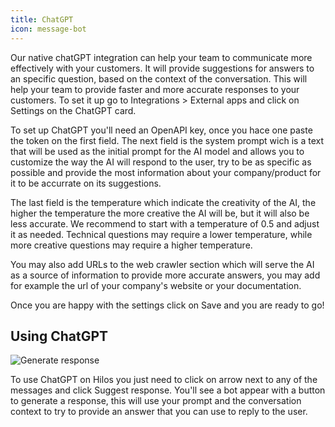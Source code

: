 ```yaml
---
title: ChatGPT
icon: message-bot
---
```


Our native chatGPT integration can help your team to communicate more effectively with your customers. It will provide suggestions for answers to an specific question, based on the context of the conversation. This will help your team to provide faster and more accurate responses to your customers. To set it up go to Integrations > External apps and click on Settings on the ChatGPT card.

To set up ChatGPT you'll need an OpenAPI key, once you hace one paste the token on the first field. The next field is the system prompt wich is a text that will be used as the initial prompt for the AI model and allows you to customize the way the AI will respond to the user, try to be as specific as possible and provide the most information about your company/product for it to be accurrate on its suggestions. 

The last field is the temperature which indicate the creativity of the AI, the higher the temperature the more creative the AI will be, but it will also be less accurate. We recommend to start with a temperature of 0.5 and adjust it as needed. Technical questions may require a lower temperature, while more creative questions may require a higher temperature.

You may also add URLs to the web crawler section which will serve the AI as a source of information to provide more accurate answers, you may add for example the url of your company's website or your documentation.

Once you are happy with the settings click on Save and you are ready to go! 

## Using ChatGPT

![Generate response](https://hilos-media.s3.us-east-2.amazonaws.com/mintlify/using-hilos/integrations/chatgpt/suggest-response.png)

To use ChatGPT on Hilos you just need to click on arrow next to any of the messages and click Suggest response. You'll see a bot appear with a button to generate a response, this will use your prompt and the conversation context to try to provide an answer that you can use to reply to the user.